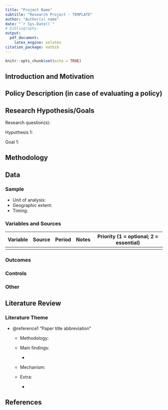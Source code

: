 ```yaml
---
title: "Project Name"
subtitle: "Research Project - TEMPLATE"
author: "Author(s) name" 
date: "`r Sys.Date()`"
# bibliography: 
output: 
  pdf_document:
    latex_engine: xelatex
citation_package: natbib
---
```


```r
knitr::opts_chunk$set(echo = TRUE)
```

## Introduction and Motivation

## Policy Description (in case of evaluating a policy)

## Research Hypothesis/Goals

Research question(s):

Hypothesis 1:

Goal 1:

## Methodology

## Data

### Sample

-   Unit of analysis:
-   Geographic extent:
-   Timing:

### Variables and Sources

| Variable  | Source | Period | Notes   | Priority (1 = optional; 2 = essential) |
|-----------|--------|--------|---------|----------------------------------------|
|           |        |        |         |                                        |

### Outcomes

### Controls

### Other

## Literature Review

### Literature Theme

-   @reference1 "Paper title abbreviation"

    -   Methodology:

    -   Main findings:

        -   

    -   Mechanism:

    -   Extra:

        -   

## References
